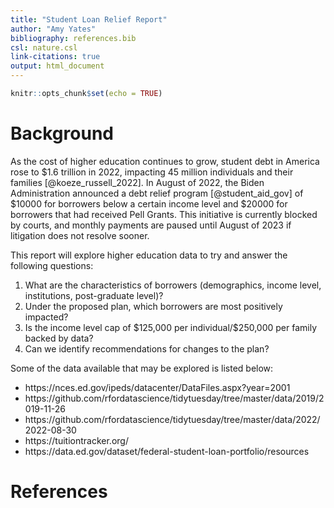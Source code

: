 ```yaml
---
title: "Student Loan Relief Report"
author: "Amy Yates"
bibliography: references.bib
csl: nature.csl
link-citations: true
output: html_document
---
```


```r
knitr::opts_chunk$set(echo = TRUE)
```

# Background

As the cost of higher education continues to grow, student debt in America rose to $1.6 trillion in 2022, impacting 45 million individuals and their families [@koeze_russell_2022]. In August of 2022, the Biden Administration announced a debt relief program [@student_aid_gov] of $10000 for borrowers below a certain income level and $20000 for borrowers that had received Pell Grants. This initiative is currently blocked by courts, and monthly payments are paused until August of 2023 if litigation does not resolve sooner.

This report will explore higher education data to try and answer the following questions:

1. What are the characteristics of borrowers (demographics, income level, institutions, post-graduate level)?
1. Under the proposed plan, which borrowers are most positively impacted?
1. Is the income level cap of $125,000 per individual/$250,000 per family backed by data?
1. Can we identify recommendations for changes to the plan?

Some of the data available that may be explored is listed below:

* https://nces.ed.gov/ipeds/datacenter/DataFiles.aspx?year=2001
* https://github.com/rfordatascience/tidytuesday/tree/master/data/2019/2019-11-26
* https://github.com/rfordatascience/tidytuesday/tree/master/data/2022/2022-08-30
* https://tuitiontracker.org/
* https://data.ed.gov/dataset/federal-student-loan-portfolio/resources

# References
::: {#refs}
:::